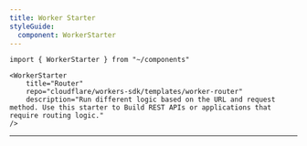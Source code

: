 ```yaml
---
title: Worker Starter
styleGuide:
  component: WorkerStarter
---
```


```mdx
import { WorkerStarter } from "~/components"

<WorkerStarter
    title="Router"
    repo="cloudflare/workers-sdk/templates/worker-router"
    description="Run different logic based on the URL and request method. Use this starter to Build REST APIs or applications that require routing logic."
/>
```

___


<WorkerStarter
    title="Router"
    repo="cloudflare/workers-sdk/templates/worker-router"
    description="Run different logic based on the URL and request method. Use this starter to Build REST APIs or applications that require routing logic."
/>